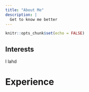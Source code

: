 ```yaml
---
title: "About Me"
description: |
  Get to know me better
---
```


```r
knitr::opts_chunk$set(echo = FALSE)
```

## Interests 

I lahd

# Experience 

